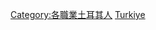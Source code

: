 {{Catnav|頁面分類|各種主題的頁面分類|按國家分類|各國人物|土耳其人}}
{{Catnav|頁面分類|各種主題的頁面分類|按國家分類|各國人物|各國作家}}
{{Catnav|頁面分類|人物|各國人物|土耳其人}}
{{Catnav|頁面分類|人物|各國人物|各國作家}}
{{Commons category|Writers from Turkey}}

[[Category:各職業土耳其人|Category:各職業土耳其人]]
[[Category:各國作家|Turkiye]]